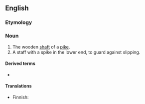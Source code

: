 ==English==

===Etymology===
{{compound|en|pike|staff}}

===Noun===
{{en-noun|s|pikestaves}}

# The wooden [[shaft]] of a [[pike]].
# A staff with a spike in the lower end, to guard against slipping.
#: {{rfquotek|Sir Walter Scott}}

====Derived terms====
* {{l|en|plain as a pikestaff}}

====Translations====
{{trans-top|shaft of a pike}}
* Finnish: {{t|fi|[[peitsi|peitsen]] [[varsi]]}}
{{trans-mid}}
{{trans-bottom}}